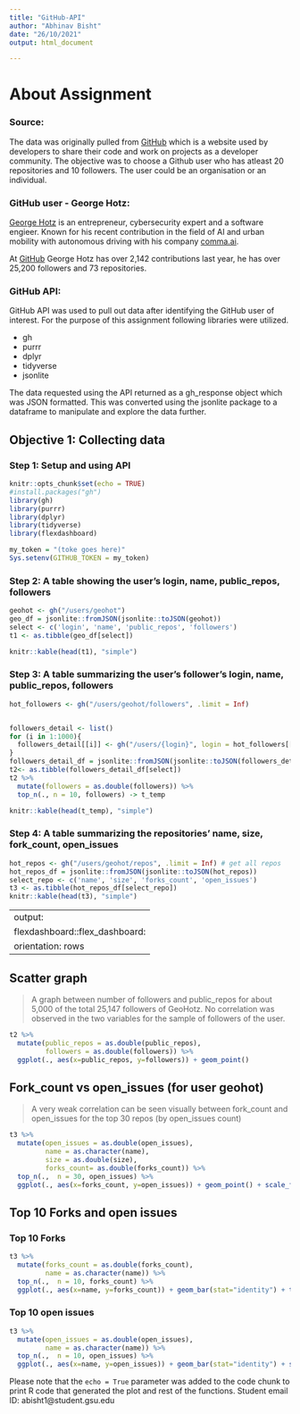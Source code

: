 ```yaml
---
title: "GitHub-API"
author: "Abhinav Bisht"
date: "26/10/2021"
output: html_document

---
```


# About Assignment

### Source:
The data was originally pulled from [GitHub](https://github.com/) which is a website used by developers to share their code and work on projects as a developer community. The objective was to choose a Github user who has atleast 20 repositories and 10 followers. The user could be an organisation or an individual.

### GitHub user - George Hotz:
[George Hotz](https://en.wikipedia.org/wiki/George_Hotz) is an entrepreneur, cybersecurity expert and a software engieer. Known for his recent contribution in the field of AI and urban mobility with autonomous driving with his company [comma.ai](https://comma.ai).

At [GitHub](https://github.com/geohot) George Hotz has over 2,142 contributions last year, he has over 25,200 followers and 73 repositories.

### GitHub API:

GitHub API was used to pull out data after identifying the GitHub user of interest. For the purpose of this assignment following libraries were utilized.

- gh
- purrr
- dplyr
- tidyverse
- jsonlite

The data requested using the API returned as a gh_response object which was JSON formatted. This was converted using the jsonlite package to a dataframe to manipulate and explore the data further.


## Objective 1: Collecting data
### Step 1: Setup and using API

```r
knitr::opts_chunk$set(echo = TRUE)
#install.packages("gh")
library(gh)
library(purrr)
library(dplyr)
library(tidyverse)
library(flexdashboard)

my_token = "(toke goes here)"
Sys.setenv(GITHUB_TOKEN = my_token)

```

### Step 2: A table showing the user's login, name, public_repos, followers

```r
geohot <- gh("/users/geohot")
geo_df = jsonlite::fromJSON(jsonlite::toJSON(geohot))
select <- c('login', 'name', 'public_repos', 'followers')
t1 <- as.tibble(geo_df[select])

knitr::kable(head(t1), "simple")
```


### Step 3: A table summarizing the user's follower's login, name, public_repos, followers
```r

hot_followers <- gh("/users/geohot/followers", .limit = Inf)


followers_detail <- list()
for (i in 1:1000){
  followers_detail[[i]] <- gh("/users/{login}", login = hot_followers[[i]]$login)
}
followers_detail_df = jsonlite::fromJSON(jsonlite::toJSON(followers_detail))
t2<- as.tibble(followers_detail_df[select])
t2 %>% 
  mutate(followers = as.double(followers)) %>%
  top_n(., n = 10, followers) -> t_temp 

knitr::kable(head(t_temp), "simple")
```

### Step 4: A table summarizing the repositories' name, size, fork_count, open_issues

```r
hot_repos <- gh("/users/geohot/repos", .limit = Inf) # get all repos
hot_repos_df = jsonlite::fromJSON(jsonlite::toJSON(hot_repos))
select_repo <- c('name', 'size', 'forks_count', 'open_issues')
t3 <- as.tibble(hot_repos_df[select_repo])
knitr::kable(head(t3), "simple")
```

---
output: 
  flexdashboard::flex_dashboard:
    orientation: rows
---

Scatter graph 
-------------------------------------
    
> A graph between number of followers and public_repos for about 5,000 of the total 25,147 followers of GeoHotz.
> No correlation was observed in the two variables for the sample of followers of the user.
    
```r
t2 %>% 
  mutate(public_repos = as.double(public_repos),
         followers = as.double(followers)) %>%
  ggplot(., aes(x=public_repos, y=followers)) + geom_point()
```

Fork_count vs open_issues (for user geohot)
-------------------------------------

> A very weak correlation can be seen visually between fork_count and open_issues for the top 30 repos (by open_issues count)
    
```r
t3 %>%
  mutate(open_issues = as.double(open_issues),
         name = as.character(name),
         size = as.double(size),
         forks_count= as.double(forks_count)) %>%
  top_n(.,  n = 30, open_issues) %>%
  ggplot(., aes(x=forks_count, y=open_issues)) + geom_point() + scale_fill_hue(c = 40) + theme(axis.text.x = element_text(angle = 90)) 
```

Top 10 Forks and open issues  {.tabset .tabset-fade}
-------------------------------------
   
### Top 10 Forks

```r
t3 %>%
  mutate(forks_count = as.double(forks_count),
         name = as.character(name)) %>%
  top_n(.,  n = 10, forks_count) %>%
  ggplot(., aes(x=name, y=forks_count)) + geom_bar(stat="identity") + theme(axis.text.x = element_text(angle = 90))
```   
 
### Top 10 open issues
    
```r
t3 %>%
  mutate(open_issues = as.double(open_issues),
         name = as.character(name)) %>%
  top_n(.,  n = 10, open_issues) %>%
  ggplot(., aes(x=name, y=open_issues)) + geom_bar(stat="identity") + scale_fill_hue(c = 40) + theme(axis.text.x = element_text(angle = 90)) 
```


Please note that the `echo = True` parameter was added to the code chunk to print R code that generated the plot and rest of the functions. 
Student email ID: abisht1@student.gsu.edu
